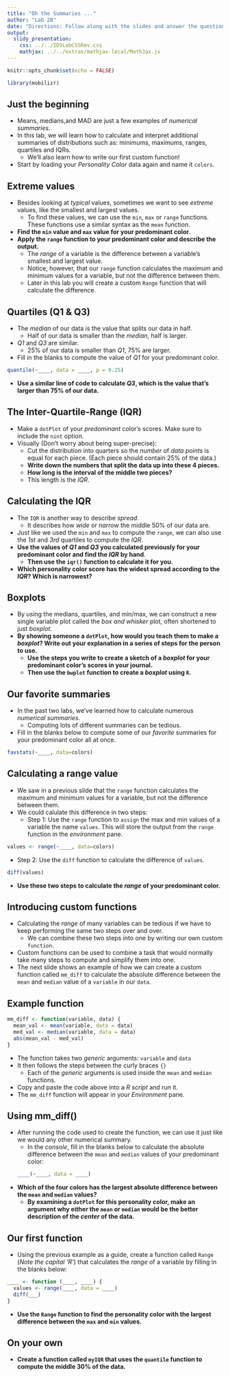 ```yaml
---
title: "Oh the Summaries ..."
author: "Lab 2B"
date: "Directions: Follow along with the slides and answer the questions in **red** font in your journal."
output: 
  slidy_presentation: 
    css: ../../IDSLabCSSRev.css
    mathjax: ../../extras/mathjax-local/MathJax.js
---
```


```r
knitr::opts_chunk$set(echo = FALSE)
```

```r
library(mobilizr)
```

## Just the beginning

- Means, medians,and MAD are just a few examples of _numerical summaries_.
- In this lab, we will learn how to calculate and interpret additional summaries of  distributions such as: minimums, maximums, ranges, quartiles and IQRs. 
    - We'll also learn how to write our first custom function!
- Start by loading your _Personality Color_ data again and name it `colors`.


## Extreme values

- Besides looking at _typical_ values, sometimes we want to see _extreme_ values, like the smallest and largest values.
    - To find these values, we can use the `min`, `max` or `range` functions. These functions use a similar syntax as the `mean` function.
- **Find the `min` value and `max` value for your predominant color.**
- **Apply the `range` function to your predominant color and describe the output.**
    - The _range_ of a variable is the difference between a variable's smallest and largest value. 
    - Notice, however, that our `range` function calculates the maximum and minimum values for a variable, but not the difference between them.
    - Later in this lab you will create a custom `Range` function that will calculate the difference.

## Quartiles (Q1 & Q3)

- The _median_ of our data is the value that splits our data in half.
    - Half of our data is smaller than the _median_, half is larger.
- _Q1_ and _Q3_ are similar.
    - 25% of our data is smaller than _Q1_, 75% are larger.
- Fill in the blanks to compute the value of _Q1_ for your predominant color.
```r
quantile(~____, data = ____, p = 0.25)
```

- **Use a similar line of code to calculate _Q3_, which is the value that's larger than 75% of our data.**

## The Inter-Quartile-Range (IQR)

- Make a `dotPlot` of your _predominant_ color's scores. Make sure to include the `nint` option.
- Visually (Don't worry about being super-precise): 
    - Cut the distribution into quarters so the _number_ of _data points_ is equal for each piece. (Each piece should contain 25% of the data.)
    - **Write down the numbers that split the data up into these 4 pieces.**
    - **How long is the interval of the middle two pieces?**
    - This length is the _IQR_.


## Calculating the IQR

- The `IQR` is another way to describe _spread_.
    - It describes how _wide_ or _narrow_ the middle 50% of our data are.
- Just like we used the `min` and `max` to compute the `range`, we can also use the _1st_ and _3rd_ quartiles to compute the _IQR_.
- **Use the values of _Q1_ and _Q3_ you calculated previously for your predominant color and find the _IQR_ by hand**.
    - **Then use the `iqr()` function to calculate it for you.**
- **Which personality color score has the widest spread according to the _IQR_? Which is narrowest?**

## Boxplots

- By using the medians, quartiles, and min/max, we can construct a new single variable plot called the _box and whisker_ plot, often shortened to just _boxplot_.
- **By showing someone a `dotPlot`, how would you teach them to make a _boxplot_? Write out your explanation in a series of steps for the person to use.**
    - **Use the steps you write to create a sketch of a _boxplot_ for your predominant color's scores in your journal.**
    - **Then use the `bwplot` function to create a _boxplot_ using `R`.**
    
## Our favorite summaries

- In the past two labs, we've learned how to calculate numerous _numerical summaries_.
    - Computing lots of different summaries can be tedious.
- Fill in the blanks below to compute some of our _favorite_ summaries for your predominant color all at once.
```r
favstats(~____, data=colors)
```

## Calculating a range value

- We saw in a previous slide that the `range` function calculates the maximum and minimum values for a variable, but not the difference between them.
- We could calulate this difference in two steps:
  - Step 1: Use the `range` function to `assign` the max and min values of a variable the name `values`. This will store the output from the `range` function in the _environment_ pane.
    
```r
values <- range(~____, data=colors)
```

  - Step 2: Use the `diff` function to calculate the difference of `values`.

    
```r
diff(values)
```
- **Use these two steps to calculate the _range_ of your predominant color.**


## Introducing custom functions 

- Calculating the _range_ of many variables can be tedious if we have to keep performing the same two steps over and over.
    - We can combine these two steps into one by writing our own custom `function`.
- Custom functions can be used to combine a task that would normally take many steps to compute and simplify them into one.
- The next slide shows an example of how we can create a custom function called `mm_diff` to calculate the absolute difference between the `mean` and `median` value of a `variable` in our `data`.


## Example function

```r
mm_diff <- function(variable, data) {
  mean_val <- mean(variable, data = data)
  med_val <- median(variable, data = data)
  abs(mean_val - med_val)
}
```

- The function takes two _generic_ arguments: `variable` and `data`
- It then follows the steps between the curly braces `{}`
    - Each of the _generic_ arguments is used inside the `mean` and `median` functions.
- Copy and paste the code above into a _R script_ and _run_ it. 
- The `mm_diff` function will appear in your _Environment_ pane.


## Using mm_diff()

- After running the code used to create the function, we can use it just like we would any other numerical summary.
    - In the _console_, fill in the blanks below to calculate the absolute difference between the `mean` and `median` values of your predominant color:
```r
____(~____, data = ____)
```

- **Which of the four colors has the largest absolute difference between the `mean` and `median` values?**
    - **By examining a `dotPlot` for this personality color, make an argument why either the `mean` or `median` would be the better description of the _center_ of the data.**


## Our first function

- Using the previous example as a guide, create a function called `Range` (_Note the capital 'R'_) that calculates the _range_ of a variable by filling in the blanks below:

```r
____ <- function (____, ____) {
  values <- range(____, data = ____)
  diff(___)
}
```

- **Use the `Range` function to find the personality color with the largest difference between the `max` and `min` values.**


## On your own

- **Create a function called `myIQR` that uses the `quantile` function to compute the middle 30% of the data.**




